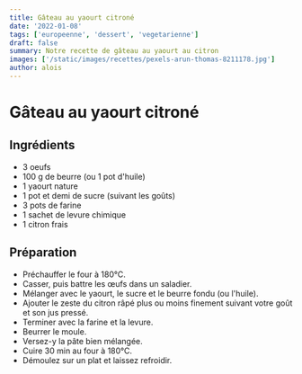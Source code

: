 ```yaml
---
title: Gâteau au yaourt citroné 
date: '2022-01-08'
tags: ['europeenne', 'dessert', 'vegetarienne']
draft: false
summary: Notre recette de gâteau au yaourt au citron 
images: ['/static/images/recettes/pexels-arun-thomas-8211178.jpg']
author: alois
---
```


# Gâteau au yaourt citroné 

<Pexels
  src="/static/images/recettes/pexels-arun-thomas-8211178.jpg"
  srcurl="https://www.pexels.com/photo/bread-food-dawn-coffee-8211178/"
  author="Arun Thomas"
  authorurl="https://www.pexels.com/@arunbabuthomas"
  alt="bread on brown wooden tray"
/>

## Ingrédients

- 3 oeufs
- 100 g de beurre (ou 1 pot d'huile)
- 1 yaourt nature 
- 1 pot et demi de sucre (suivant les goûts)
- 3 pots de farine
- 1 sachet de levure chimique
- 1 citron frais

## Préparation

- Préchauffer le four à 180°C.
- Casser, puis battre les œufs dans un saladier.
- Mélanger avec le yaourt, le sucre et le beurre fondu (ou l'huile).
- Ajouter le zeste du citron râpé plus ou moins finement suivant votre goût et son jus pressé.
- Terminer avec la farine et la levure.
- Beurrer le moule.
- Versez-y la pâte bien mélangée.
- Cuire 30 min au four à 180°C.
- Démoulez sur un plat et laissez refroidir.
